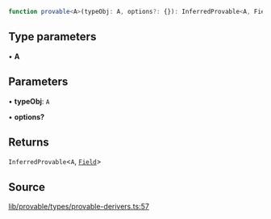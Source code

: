 ```ts
function provable<A>(typeObj: A, options?: {}): InferredProvable<A, Field>
```

## Type parameters

• **A**

## Parameters

• **typeObj**: `A`

• **options?**

## Returns

`InferredProvable`\<`A`, [`Field`](../classes/Field.mdx)\>

## Source

[lib/provable/types/provable-derivers.ts:57](https://github.com/o1-labs/o1js/blob/1ed4125b454628ef1e3e4d32dd416718a59702b8/src/lib/provable/types/provable-derivers.ts#L57)
